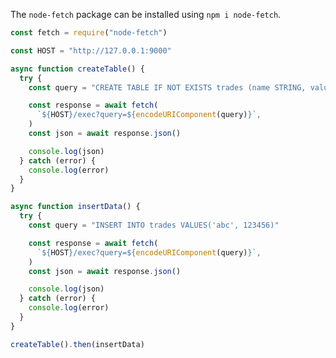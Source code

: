 The `node-fetch` package can be installed using `npm i node-fetch`.

```javascript
const fetch = require("node-fetch")

const HOST = "http://127.0.0.1:9000"

async function createTable() {
  try {
    const query = "CREATE TABLE IF NOT EXISTS trades (name STRING, value INT)"

    const response = await fetch(
      `${HOST}/exec?query=${encodeURIComponent(query)}`,
    )
    const json = await response.json()

    console.log(json)
  } catch (error) {
    console.log(error)
  }
}

async function insertData() {
  try {
    const query = "INSERT INTO trades VALUES('abc', 123456)"

    const response = await fetch(
      `${HOST}/exec?query=${encodeURIComponent(query)}`,
    )
    const json = await response.json()

    console.log(json)
  } catch (error) {
    console.log(error)
  }
}

createTable().then(insertData)
```

